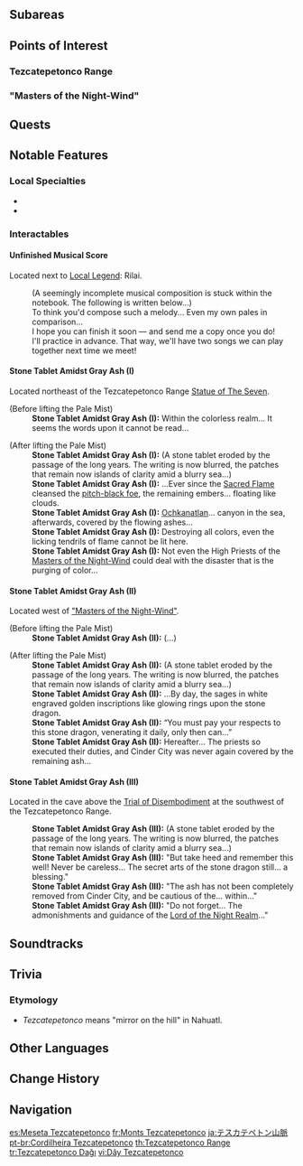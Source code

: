 {{Stub}}
{{Location Infobox
|image        = <gallery>
Tezcatepetonco Range.png|In-Game
Tezcatepetonco Range Map.png|Map
</gallery>
|type         = Area
|region       = Natlan
}}
{{Location Intro|description=It houses [[Masters of the Night-Wind]].}}

==Subareas==
{{Locations by Category Table|type=Subareas}}

==Points of Interest==
===Tezcatepetonco Range===
{{Locations by Category List
|Tezcatepetonco Range Locations&Points of Interest
|not = Points of Interest with Parent Points of Interest
|not2 = "Masters of the Night-Wind" Locations
|not3 = Bulletin Boards
}}

==="Masters of the Night-Wind"===
{{Locations by Category List
|"Masters of the Night-Wind" Locations&Points of Interest
|not = Points of Interest with Parent Points of Interest
|not2 = Bulletin Boards
}}

==Quests==
{{Quests by Category List|heo=1}}

==Notable Features==
<!--
===Domains===
{{Domains by Category Gallery}}

===Bosses===
{{Enemy List|}}
-->
===Local Specialties===
* {{Item|Glowing Hornshroom}}
* {{Item|Sprayfeather Gill}}

===Interactables===
====Unfinished Musical Score====
Located next to [[Local Legend]]: Rilai.
{{Dialogue Start}}
:(A seemingly incomplete musical composition is stuck within the notebook. The following is written below...)
:To think you'd compose such a melody... Even my own pales in comparison...
:I hope you can finish it soon &mdash; and send me a copy once you do!
:I'll practice in advance. That way, we'll have two songs we can play together next time we meet!
{{Dialogue End}}

====Stone Tablet Amidst Gray Ash (I)====
Located northeast of the Tezcatepetonco Range [[Statue of The Seven]].
{{Dialogue Start}}
;(Before lifting the Pale Mist)
:'''Stone Tablet Amidst Gray Ash (I):''' Within the colorless realm... It seems the words upon it cannot be read...

;(After lifting the Pale Mist)
:'''Stone Tablet Amidst Gray Ash (I):''' (A stone tablet eroded by the passage of the long years. The writing is now blurred, the patches that remain now islands of clarity amid a blurry sea...)
:'''Stone Tablet Amidst Gray Ash (I):''' ...Ever since the [[Sacred Flame]] cleansed the [[Abyss|pitch-black foe]], the remaining embers... floating like clouds.
:'''Stone Tablet Amidst Gray Ash (I):''' [[Ochkanatlan]]... canyon in the sea, afterwards, covered by the flowing ashes...
:'''Stone Tablet Amidst Gray Ash (I):''' Destroying all colors, even the licking tendrils of flame cannot be lit here.
:'''Stone Tablet Amidst Gray Ash (I):''' Not even the High Priests of the [[Masters of the Night-Wind]] could deal with the disaster that is the purging of color...
{{Dialogue End}}

====Stone Tablet Amidst Gray Ash (II)====
Located west of [["Masters of the Night-Wind"]].
{{Dialogue Start}}
;(Before lifting the Pale Mist)
:'''Stone Tablet Amidst Gray Ash (II):''' (...)

;(After lifting the Pale Mist)
:'''Stone Tablet Amidst Gray Ash (II):''' (A stone tablet eroded by the passage of the long years. The writing is now blurred, the patches that remain now islands of clarity amid a blurry sea...)
:'''Stone Tablet Amidst Gray Ash (II):''' ...By day, the sages in white engraved golden inscriptions like glowing rings upon the stone dragon.
:'''Stone Tablet Amidst Gray Ash (II):''' “You must pay your respects to this stone dragon, venerating it daily, only then can...” 
:'''Stone Tablet Amidst Gray Ash (II):''' Hereafter... The priests so executed their duties, and Cinder City was never again covered by the remaining ash...
{{Dialogue End}}

====Stone Tablet Amidst Gray Ash (III)====
Located in the cave above the [[Trial of Disembodiment]] at the southwest of the Tezcatepetonco Range.
{{Dialogue Start}}
:'''Stone Tablet Amidst Gray Ash (III):''' (A stone tablet eroded by the passage of the long years. The writing is now blurred, the patches that remain now islands of clarity amid a blurry sea...)
:'''Stone Tablet Amidst Gray Ash (III):''' "But take heed and remember this well! Never be careless... The secret arts of the stone dragon still... a blessing."
:'''Stone Tablet Amidst Gray Ash (III):''' "The ash has not been completely removed from Cinder City, and be cautious of the... within..."
:'''Stone Tablet Amidst Gray Ash (III):''' "Do not forget... The admonishments and guidance of the [[Yohualtecuhtin, Lord of the Night|Lord of the Night Realm]]..."
{{Dialogue End}}
<!--
==Descriptions==
-->
==Soundtracks==
{{Soundtracks by Category Table|type=location}}
<!--
==Lore==

==Gallery==
<gallery>

</gallery>

==Video Guides==
{{EVT
|video   = 
|caption = 
}}
-->

==Trivia==
===Etymology===
* ''Tezcatepetonco'' means "mirror on the hill" in Nahuatl.

==Other Languages==
{{Other Languages
|en      = Tezcatepetonco Range
|zhs     = 镜璧山
|zhs_rm  = Jìngbì-shān
|zht     = 鏡璧山
|zht_rm  = Jìngbì-shān
|zh_tl   = Mirror-Jade Mountain
|ja      = テスカテペトン山脈
|ja_rm   = Tesukatepeton-sanmyaku
|ja_tl   = Tezcatepeton Mountain Range
|ko      = 거울벽산
|ko_tl   = Mirror Jade Mountain
|es      = Meseta Tezcatepetonco
|es_tl   = Tezcatepetonco Plateau
|fr      = Monts Tezcatepetonco
|fr_tl   = Tezcatepetonco Mountains
|ru      = Кряж Тецкатепетонко
|ru_tl   = Tezcatepetonco Ridge
|th      = Tezcatepetonco Range
|vi      = Dãy Tezcatepetonco
|vi_tl   = Tezcatepetonco Range
|de      = Tezcatepetonco
|id      = Tezcatepetonco Range
|pt      = Cordilheira Tezcatepetonco
|pt_tl   = 
|tr      = Tezcatepetonco Dağı
|tr_tl   = 
|it      = Monti Tezcatepetonco
|it_tl   = 
}}

==Change History==
{{Change History|5.2}}

==Navigation==
{{Area Navbox|Natlan}}

[[es:Meseta Tezcatepetonco]]
[[fr:Monts Tezcatepetonco]]
[[ja:テスカテペトン山脈]]
[[pt-br:Cordilheira Tezcatepetonco]]
[[th:Tezcatepetonco Range]]
[[tr:Tezcatepetonco Dağı]]
[[vi:Dãy Tezcatepetonco]]